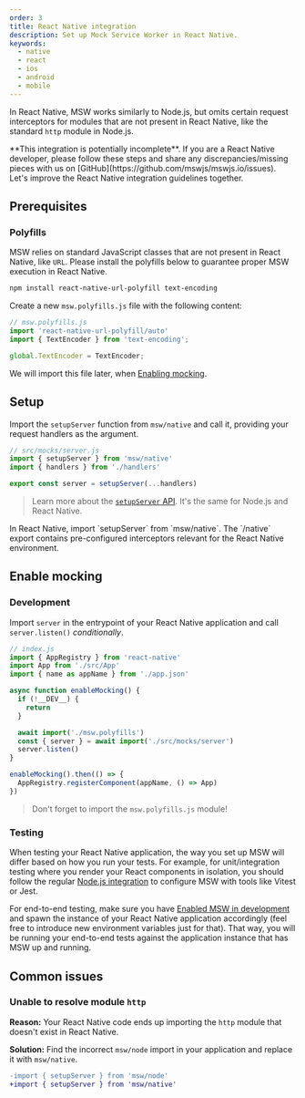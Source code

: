 ```yaml
---
order: 3
title: React Native integration
description: Set up Mock Service Worker in React Native.
keywords:
  - native
  - react
  - ios
  - android
  - mobile
---
```



In React Native, MSW works similarly to Node.js, but omits certain request interceptors for modules that are not present in React Native, like the standard `http` module in Node.js.

<Warning>
  **This integration is potentially incomplete**. If you are a React Native
  developer, please follow these steps and share any discrepancies/missing
  pieces with us on [GitHub](https://github.com/mswjs/mswjs.io/issues). Let's
  improve the React Native integration guidelines together.
</Warning>

## Prerequisites

### Polyfills

MSW relies on standard JavaScript classes that are not present in React Native, like `URL`. Please install the polyfills below to guarantee proper MSW execution in React Native.

```sh
npm install react-native-url-polyfill text-encoding
```

Create a new `msw.polyfills.js` file with the following content:

```js
// msw.polyfills.js
import 'react-native-url-polyfill/auto'
import { TextEncoder } from 'text-encoding';

global.TextEncoder = TextEncoder;
```

We will import this file later, when [Enabling mocking](#enable-mocking).

## Setup

Import the `setupServer` function from `msw/native` and call it, providing your request handlers as the argument.

```js {2}
// src/mocks/server.js
import { setupServer } from 'msw/native'
import { handlers } from './handlers'

export const server = setupServer(...handlers)
```

> Learn more about the [`setupServer` API](/docs/api/setup-server). It's the same for Node.js and React Native.

<Warning>
  In React Native, import `setupServer` from `msw/native`. The `/native` export
  contains pre-configured interceptors relevant for the React Native
  environment.
</Warning>

## Enable mocking

### Development

Import `server` in the entrypoint of your React Native application and call `server.listen()` _conditionally_.

```js {6-14} /enableMocking/
// index.js
import { AppRegistry } from 'react-native'
import App from './src/App'
import { name as appName } from './app.json'

async function enableMocking() {
  if (!__DEV__) {
    return
  }

  await import('./msw.polyfills')
  const { server } = await import('./src/mocks/server')
  server.listen()
}

enableMocking().then(() => {
  AppRegistry.registerComponent(appName, () => App)
})
```

> Don't forget to import the `msw.polyfills.js` module!

### Testing

When testing your React Native application, the way you set up MSW will differ based on how you run your tests. For example, for unit/integration testing where you render your React components in isolation, you should follow the regular [Node.js integration](/docs/integrations/node) to configure MSW with tools like Vitest or Jest.

For end-to-end testing, make sure you have [Enabled MSW in development](#development) and spawn the instance of your React Native application accordingly (feel free to introduce new environment variables just for that). That way, you will be running your end-to-end tests against the application instance that has MSW up and running.

## Common issues

### Unable to resolve module `http`

**Reason:** Your React Native code ends up importing the `http` module that doesn't exist in React Native.

**Solution:** Find the incorrect `msw/node` import in your application and replace it with `msw/native`.

```diff /native/
-import { setupServer } from 'msw/node'
+import { setupServer } from 'msw/native'
```
